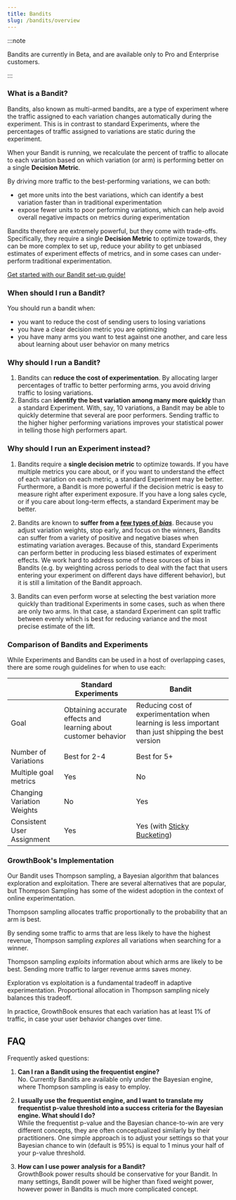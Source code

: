```yaml
---
title: Bandits
slug: /bandits/overview
---
```



:::note

Bandits are currently in Beta, and are available only to Pro and Enterprise customers.

:::

### What is a Bandit?

Bandits, also known as multi-armed bandits, are a type of experiment where the traffic assigned to each variation changes automatically during the experiment. This is in contrast to standard Experiments, where the percentages of traffic assigned to variations are static during the experiment.

When your Bandit is running, we recalculate the percent of traffic to allocate to each variation based on which variation (or arm) is performing better on a single **Decision Metric**.

By driving more traffic to the best-performing variations, we can both:

- get more units into the best variations, which can identify a best variation faster than in traditional experimentation
- expose fewer units to poor performing variations, which can help avoid overall negative impacts on metrics during experimentation

Bandits therefore are extremely powerful, but they come with trade-offs. Specifically, they require a single **Decision Metric** to optimize towards, they can be more complex to set up, reduce your ability to get unbiased estimates of experiment effects of metrics, and in some cases can under-perform traditional experimentation.

[Get started with our Bandit set-up guide!](/bandits/config)

### When should I run a Bandit?

You should run a bandit when:

- you want to reduce the cost of sending users to losing variations
- you have a clear decision metric you are optimizing
- you have many arms you want to test against one another, and care less about learning about user behavior on many metrics

### Why should I run a Bandit?

1. Bandits can **reduce the cost of experimentation**. By allocating larger percentages of traffic to better performing arms, you avoid driving traffic to losing variations.
2. Bandits can **identify the best variation among many more quickly** than a standard Experiment. With, say, 10 variations, a Bandit may be able to quickly determine that several are poor performers. Sending traffic to the higher higher performing variations improves your statistical power in telling those high performers apart.

### Why should I run an Experiment instead?

1. Bandits require a **single decision metric** to optimize towards. If you have multiple metrics you care about, or if you want to understand the effect of each variation on each metric, a standard Experiment may be better. Furthermore, a Bandit is more powerful if the decision metric is easy to measure right after experiment exposure. If you have a long sales cycle, or if you care about long-term effects, a standard Experiment may be better.

2. Bandits are known to **suffer from a [few types of _bias_](https://arxiv.org/abs/1905.11397)**. Because you adjust variation weights, stop early, and focus on the winners, Bandits can suffer from a variety of positive and negative biases when estimating variation averages. Because of this, standard Experiments can perform better in producing less biased estimates of experiment effects. We work hard to address some of these sources of bias in Bandits (e.g. by weighting across periods to deal with the fact that users entering your experiment on different days have different behavior), but it is still a limitation of the Bandit approach.

3. Bandits can even perform worse at selecting the best variation more quickly than traditional Experiments in some cases, such as when there are only two arms. In that case, a standard Experiment can split traffic between evenly which is best for reducing variance and the most precise estimate of the lift.

### Comparison of Bandits and Experiments

While Experiments and Bandits can be used in a host of overlapping cases, there are some rough guidelines for when to use each:

|                            | Standard Experiments                                            | Bandit                                                                                               |
| -------------------------- | --------------------------------------------------------------- | ---------------------------------------------------------------------------------------------------- |
| Goal                       | Obtaining accurate effects and learning about customer behavior | Reducing cost of experimentation when learning is less important than just shipping the best version |
| Number of Variations       | Best for 2-4                                                    | Best for 5+                                                                                          |
| Multiple goal metrics      | Yes                                                             | No                                                                                                   |
| Changing Variation Weights | No                                                              | Yes                                                                                                  |
| Consistent User Assignment | Yes                                                             | Yes (with [Sticky Bucketing](/app/sticky-bucketing))                                                 |

### GrowthBook's Implementation

Our Bandit uses Thompson sampling, a Bayesian algorithm that balances exploration and exploitation. There are several alternatives that are popular, but Thompson Sampling has some of the widest adoption in the context of online experimentation.

Thompson sampling allocates traffic proportionally to the probability that an arm is best.

By sending some traffic to arms that are less likely to have the highest revenue, Thompson sampling _explores_ all variations when searching for a winner.

Thompson sampling _exploits_ information about which arms are likely to be best. Sending more traffic to larger revenue arms saves money.

Exploration vs exploitation is a fundamental tradeoff in adaptive experimentation. Proportional allocation in Thompson sampling nicely balances this tradeoff.

In practice, GrowthBook ensures that each variation has at least 1% of traffic, in case your user behavior changes over time.

## FAQ

Frequently asked questions:

1. **Can I ran a Bandit using the frequentist engine?**<br />
   No. Currently Bandits are available only under the Bayesian engine, where Thompson sampling is easy to employ.

2. **I usually use the frequentist engine, and I want to translate my frequentist p-value threshold into a success criteria for the Bayesian engine. What should I do?**<br />
   While the frequentist p-value and the Bayesian chance-to-win are very different concepts, they are often conceptualized similarly by their practitioners. One simple approach is to adjust your settings so that your Bayesian chance to win (default is 95%) is equal to 1 minus your half of your p-value threshold.

3. **How can I use power analysis for a Bandit?**<br />
   GrowthBook power results should be conservative for your Bandit. In many settings, Bandit power will be higher than fixed weight power, however power in Bandits is much more complicated concept.
